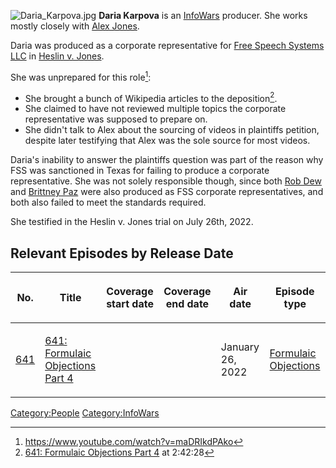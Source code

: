 {{Stub}}
[[File:Daria Karpova.jpg|thumb]]
'''Daria Karpova''' is an [[InfoWars]] producer. She works mostly closely with [[Alex Jones]].

Daria was produced as a corporate representative for [[Free Speech Systems LLC]] in [[Texas Sandy Hook Lawsuit (Heslin v. Jones)|Heslin v. Jones]].

She was unprepared for this role<ref>https://www.youtube.com/watch?v=maDRIkdPAko</ref>:

*She brought a bunch of Wikipedia articles to the deposition<ref>[[641: Formulaic Objections Part 4]] at 2:42:28</ref>.
*She claimed to have not reviewed multiple topics the corporate representative was supposed to prepare on.
*She didn't talk to Alex about the sourcing of videos in plaintiffs petition, despite later testifying that Alex was the sole source for most videos.

Daria's inability to answer the plaintiffs question was part of the reason why FSS was sanctioned in Texas for failing to produce a corporate representative. She was not solely responsible though, since both [[Rob Dew]] and [[Brittney Paz]] were also produced as FSS corporate representatives, and both also failed to meet the standards required.

She testified in the Heslin v. Jones trial on July 26th, 2022.


==Relevant Episodes by Release Date==
{| class="fandom-table"
!No.
!Title
!Coverage
start date
!Coverage
end date
!Air date
!Episode type
|-
|[[641: Formulaic Objections Part 4|641]]
|[[641: Formulaic Objections Part 4]]
|
|
|January 26, 2022
|[[:Category:Formulaic Objections|Formulaic Objections]]
|}

[[Category:People]]
[[Category:InfoWars]]
